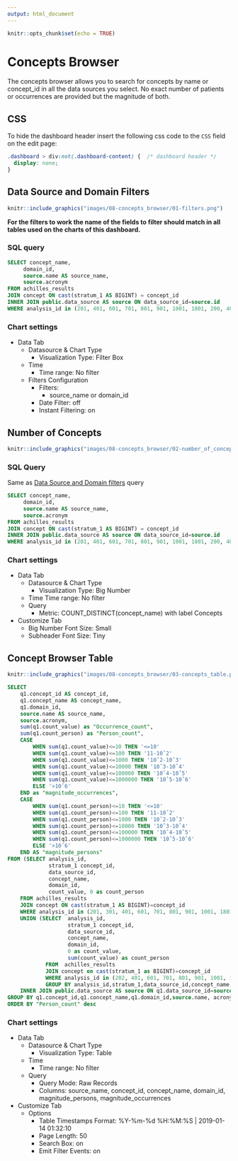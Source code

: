 ```yaml
---
output: html_document
---
```


```r
knitr::opts_chunk$set(echo = TRUE)
```

# Concepts Browser

The concepts browser allows you to search for concepts by name or concept_id in all the data sources you select. No exact number of patients or occurrences are provided but the magnitude of both.

## CSS

To hide the dashboard header insert the following css code to the `CSS` field on the edit page:

```css
.dashboard > div:not(.dashboard-content) {  /* dashboard header */
  display: none;
}
```

## Data Source and Domain Filters

```r
knitr::include_graphics("images/08-concepts_browser/01-filters.png")
```

**For the filters to work the name of the fields to filter should match in all tables used on the charts of this dashboard.**

### SQL query
           
```sql
SELECT concept_name,
     domain_id,
     source.name AS source_name,
     source.acronym
FROM achilles_results
JOIN concept ON cast(stratum_1 AS BIGINT) = concept_id
INNER JOIN public.data_source AS source ON data_source_id=source.id
WHERE analysis_id in (201, 401, 601, 701, 801, 901, 1001, 1801, 200, 400, 600, 700, 800, 1800)
```

### Chart settings

- Data Tab
  - Datasource & Chart Type
    - Visualization Type: Filter Box
  - Time
    - Time range: No filter
  - Filters Configuration
    - Filters:
      - source_name or domain_id
    - Date Filter: off
    - Instant Filtering: on


## Number of Concepts

```r
knitr::include_graphics("images/08-concepts_browser/02-number_of_concepts.png")
```

### SQL Query

Same as [Data Source and Domain filters](#Data Source and Domain Filters) query

```sql
SELECT concept_name,
     domain_id,
     source.name AS source_name,
     source.acronym
FROM achilles_results
JOIN concept ON cast(stratum_1 AS BIGINT) = concept_id
INNER JOIN public.data_source AS source ON data_source_id=source.id
WHERE analysis_id in (201, 401, 601, 701, 801, 901, 1001, 1801, 200, 400, 600, 700, 800, 1800)
```

### Chart settings

- Data Tab
  - Datasource & Chart Type
    - Visualization Type: Big Number
  - Time
    Time range: No filter
  - Query
    - Metric: COUNT_DISTINCT(concept_name) with label Concepts
- Customize Tab
  - Big Number Font Size: Small
  - Subheader Font Size: Tiny

## Concept Browser Table

```r
knitr::include_graphics("images/08-concepts_browser/03-concepts_table.png")
```

```sql
SELECT
    q1.concept_id AS concept_id,
    q1.concept_name AS concept_name,
    q1.domain_id,
    source.name AS source_name,
    source.acronym,
    sum(q1.count_value) as "Occurrence_count",
    sum(q1.count_person) as "Person_count",
    CASE 
        WHEN sum(q1.count_value)<=10 THEN '<=10'
        WHEN sum(q1.count_value)<=100 THEN '11-10ˆ2'
        WHEN sum(q1.count_value)<=1000 THEN '10ˆ2-10ˆ3'
        WHEN sum(q1.count_value)<=10000 THEN '10ˆ3-10ˆ4'
        WHEN sum(q1.count_value)<=100000 THEN '10ˆ4-10ˆ5'
        WHEN sum(q1.count_value)<=1000000 THEN '10ˆ5-10ˆ6'
        ELSE '>10ˆ6'
    END as "magnitude_occurrences",
    CASE 
        WHEN sum(q1.count_person)<=10 THEN '<=10'
        WHEN sum(q1.count_person)<=100 THEN '11-10ˆ2'
        WHEN sum(q1.count_person)<=1000 THEN '10ˆ2-10ˆ3'
        WHEN sum(q1.count_person)<=10000 THEN '10ˆ3-10ˆ4'
        WHEN sum(q1.count_person)<=100000 THEN '10ˆ4-10ˆ5'
        WHEN sum(q1.count_person)<=1000000 THEN '10ˆ5-10ˆ6'
        ELSE '>10ˆ6'
    END AS "magnitude_persons"
FROM (SELECT analysis_id,
             stratum_1 concept_id,
             data_source_id,
             concept_name,
             domain_id,
             count_value, 0 as count_person
    FROM achilles_results
    JOIN concept ON cast(stratum_1 AS BIGINT)=concept_id
    WHERE analysis_id in (201, 301, 401, 601, 701, 801, 901, 1001, 1801)
    UNION (SELECT  analysis_id,
                   stratum_1 concept_id,
                   data_source_id,
                   concept_name,
                   domain_id,
                   0 as count_value,
                   sum(count_value) as count_person
            FROM  achilles_results
            JOIN concept on cast(stratum_1 as BIGINT)=concept_id
            WHERE analysis_id in (202, 401, 601, 701, 801, 901, 1001, 1801)
            GROUP BY analysis_id,stratum_1,data_source_id,concept_name,domain_id) ) as q1
    INNER JOIN public.data_source AS source ON q1.data_source_id=source.id
GROUP BY q1.concept_id,q1.concept_name,q1.domain_id,source.name, acronym
ORDER BY "Person_count" desc
```

### Chart settings

- Data Tab
  - Datasource & Chart Type
    - Visualization Type: Table
  - Time
    - Time range: No filter
  - Query
    - Query Mode: Raw Records
    - Columns: source_name, concept_id, concept_name, domain_id, magnitude_persons, magnitude_occurrences
- Customize Tab
  - Options
    - Table Timestamps Format: %Y-%m-%d %H:%M:%S | 2019-01-14 01:32:10
    - Page Length: 50
    - Search Box: on
    - Emit Filter Events: on